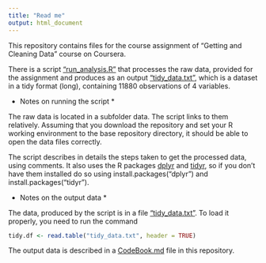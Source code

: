 ```yaml
---
title: "Read me"
output: html_document
---
```


This repository contains files for the course assignment of "Getting and Cleaning Data" course on Coursera. 

There is a script ["run_analysis.R"](run_analysis.R) that processes the raw data, provided for the assignment and produces as an output ["tidy_data.txt"](tidy_data.txt), which is a dataset in a tidy format (long), containing 11880 observations of 4 variables.

* Notes on running the script *

The raw data is located in a subfolder data. The script links to them relatively. Assuming that you download the repository and set your R working environment to the base repository directory, it should be able to open the data files correctly.

The script describes in details the steps taken to get the processed data, using comments. It also uses the R packages [dplyr](https://cran.r-project.org/web/packages/dplyr/) and [tidyr](https://cran.r-project.org/web/packages/tidyr/index.html), so if you don't have them installed do so using install.packages("dplyr") and install.packages("tidyr").


* Notes on the output data *

The data, produced by the script is in a file ["tidy_data.txt"](tidy_data.txt). To load it properly, you need to run the command 

```r
tidy.df <- read.table("tidy_data.txt", header = TRUE)
```

The output data is described in a [CodeBook.md](CodeBook.md) file in this repository.

